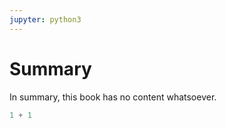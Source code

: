 ---
jupyter: python3
---

# Summary

In summary, this book has no content whatsoever.

```{python}
1 + 1
```

